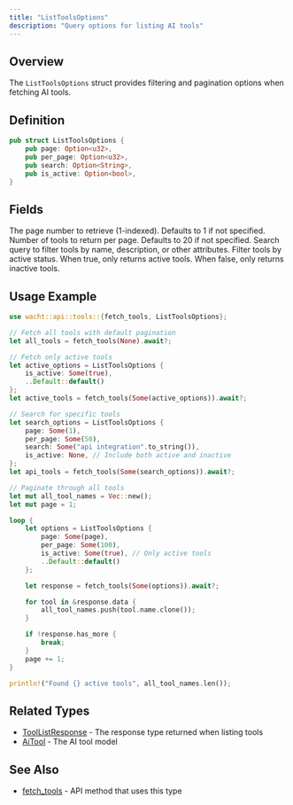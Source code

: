 ```yaml
---
title: "ListToolsOptions"
description: "Query options for listing AI tools"
---
```


## Overview

The `ListToolsOptions` struct provides filtering and pagination options when fetching AI tools.

## Definition

```rust
pub struct ListToolsOptions {
    pub page: Option<u32>,
    pub per_page: Option<u32>,
    pub search: Option<String>,
    pub is_active: Option<bool>,
}
```

## Fields

<ParamField path="page" type="Option<u32>">
  The page number to retrieve (1-indexed). Defaults to 1 if not specified.
</ParamField>

<ParamField path="per_page" type="Option<u32>">
  Number of tools to return per page. Defaults to 20 if not specified.
</ParamField>

<ParamField path="search" type="Option<String>">
  Search query to filter tools by name, description, or other attributes.
</ParamField>

<ParamField path="is_active" type="Option<bool>">
  Filter tools by active status. When true, only returns active tools. When false, only returns inactive tools.
</ParamField>

## Usage Example

```rust
use wacht::api::tools::{fetch_tools, ListToolsOptions};

// Fetch all tools with default pagination
let all_tools = fetch_tools(None).await?;

// Fetch only active tools
let active_options = ListToolsOptions {
    is_active: Some(true),
    ..Default::default()
};
let active_tools = fetch_tools(Some(active_options)).await?;

// Search for specific tools
let search_options = ListToolsOptions {
    page: Some(1),
    per_page: Some(50),
    search: Some("api integration".to_string()),
    is_active: None, // Include both active and inactive
};
let api_tools = fetch_tools(Some(search_options)).await?;

// Paginate through all tools
let mut all_tool_names = Vec::new();
let mut page = 1;

loop {
    let options = ListToolsOptions {
        page: Some(page),
        per_page: Some(100),
        is_active: Some(true), // Only active tools
        ..Default::default()
    };

    let response = fetch_tools(Some(options)).await?;

    for tool in &response.data {
        all_tool_names.push(tool.name.clone());
    }

    if !response.has_more {
        break;
    }
    page += 1;
}

println!("Found {} active tools", all_tool_names.len());
```

## Related Types

- [ToolListResponse](/rust-sdk/types/tool-list-response) - The response type returned when listing tools
- [AiTool](/rust-sdk/types/ai-tool) - The AI tool model

## See Also

- [fetch_tools](/rust-sdk/api/fetch-tools) - API method that uses this type
